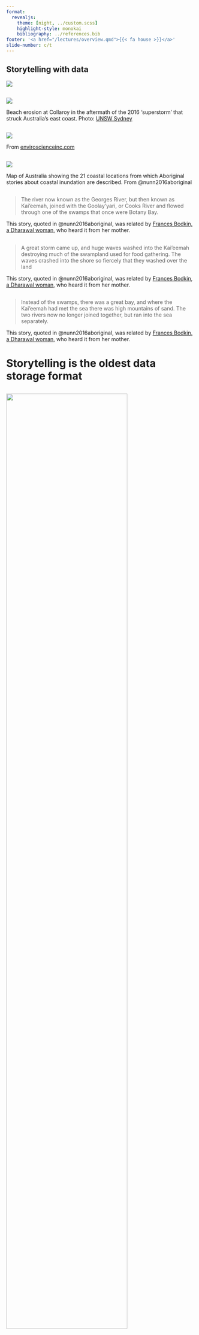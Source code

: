 ```yaml
---
format: 
  revealjs:
    theme: [night, ../custom.scss]
    highlight-style: monokai
    bibliography: ../references.bib
footer: '<a href="/lectures/overview.qmd">{{< fa house >}}</a>'
slide-number: c/t
---
```


## Storytelling with data {.title-slide}


<img src="../images/story-image.jpg"></img>


## {.center-slide}

![](../images/collaroy-beach-erosion.jpeg)

::: {.figLab}
Beach erosion at Collaroy in the aftermath of the 2016 'superstorm' that struck Australia's east coast. Photo: [UNSW Sydney](https://www.unsw.edu.au/newsroom/news/2024/07/coastal-storms-national-early-warning-system-will-help-us-better-prepare-for-beach-erosion-and-flooding)
:::

## {.center-slide}

![](../images/vibracore-sampling.jpeg)

::: {.figLab}

From [enviroscienceinc.com](https://www.enviroscienceinc.com/services/environmental-compliance-services/vibracore-sediment-sampling/)

:::

## {.center-slide}

![](../images/nunn-2015-figure1.png)

::: {.figLab}
Map of Australia showing the 21 coastal locations from which Aboriginal stories about coastal
inundation are described. From @nunn2016aboriginal
:::

## 

>The river now known as the Georges River, but then known as Kai’eemah, joined with the Goolay’yari, or Cooks River and flowed through one of the swamps that once were Botany Bay.

::: {.figLab}
This story, quoted in @nunn2016aboriginal, was related by [Frances Bodkin, a Dharawal woman](https://wonderground.press/people/dirt-aunty-fran-bodkin/), who heard it from her mother. 
:::

## 

>A great storm came up, and huge waves washed into the Kai’eemah destroying much of the swampland used for food gathering. The waves crashed into the shore so fiercely that they washed over the land

::: {.figLab}
This story, quoted in @nunn2016aboriginal, was related by [Frances Bodkin, a Dharawal woman](https://wonderground.press/people/dirt-aunty-fran-bodkin/), who heard it from her mother. 
:::

##

>Instead of the swamps, there was a great bay, and where the Kai’eemah had met the sea there was high mountains of sand. The two rivers now no longer joined together, but ran into the sea separately.

::: {.figLab}
This story, quoted in @nunn2016aboriginal, was related by [Frances Bodkin, a Dharawal woman](https://wonderground.press/people/dirt-aunty-fran-bodkin/), who heard it from her mother. 
:::

# Storytelling is the oldest data storage format

## {.center-slide}

![](../images/Audio_Compact_Disc.png){width="80%"}

::: {.figLab}
The compact disc (CD) co-developed by Philips and Sony in 1982 [Wikipedia](https://simple.wikipedia.org/wiki/Compact_disc)
:::

## 

![](../images/floppy-disk.jpg)

::: {.figLab}
8-inch, 5¼-inch, and 3½-inch floppy disks. Invented in 1971 by IBM. From [Wikipedia](https://en.wikipedia.org/wiki/Floppy_disk)
:::

## {.center-slide}

![](../images/ogham.jpg)

::: {.figLab}
Ogham Stone. 400AD-1000AD [mallonireland.com](https://mallonireland.com/blogs/news/ogham-script)
:::

## {.center-slide}

![](../images/quipo.jpg)

::: {.figLab}
Quipu in the Museo Machu Picchu, Casa Concha, Cusco. Andead South America 2600 BC – c.1600 AD [Wikipedia](https://en.wikipedia.org/wiki/Quipu)
:::

## {.center-slide}

![](../images/story-image.jpg)

<!-- Storytelling for data visualisation -->
# How storytelling can improve data visualisation

## How storytelling can improve data visualisation

1. Aesthetics 
1. Narrative
1. Emotion 



<!-- Storytelling for data visualisation -->
## {background-image="../images/section-image.jpg"}

### Aesthetics {.section-header}

## Aesthetics in storytelling

::: {layout-nrow=2}

![Romeo and Juliet (1996)](../images/romeo-and-juliet-1996.jpg){width=60%}

![Gnomeo and Juliet (2011)](../images/gnomeo-and-juliet-2011.jpg){width=60%}

![West Side Story (1961)](../images/west-side-story-1961.jpg){width=60%}

![Romeo and Juliet (1968)](../images/romeo-and-juliet-1968.jpg){width=60%}

:::


::: {.notes}

"Romeo + Juliet" (1996): Aesthetic: Modern, Urban

"West Side Story" (1961): Aesthetic: 1950s New York City, Musical

"Gnomeo & Juliet" (2011): Aesthetic: Animated, Family-Friendly

"Romeo and Juliet" (1968): Aesthetic: Historical, Authentic

:::

## Aesthetic-Usability Effect

> People perceive more aesthetic designs as much more intuitive than those considered to be less aesthetically pleasing. 

## {.center-slide}

![](../images/ugly-chart-immigration.webp)

::: {.figLab}
Ugly charts are harder to read... and harder to believe
:::


## Aesthetics in data visualisation

::: {.incremental}
1. Color
1. Font
1. Text Hierarchy
:::


## Aesthetics in data visualisation

<ol>
<li style="color: #e7ad52;">Color</li>
<li style="color: #7fa2a6;">Font</li>
<li style="color: #7fa2a6;">Text hierarchy</li>
</ol>

## {.center-slide}

![](../images/flourish-contrast.png)

::: {.figLab}
See [flourish.studio/blog/color-in-data-visualization](https://flourish.studio/blog/color-in-data-visualization/)
:::



## {.center-slide}

![](../images/flourish-map-1.png)

::: {.figLab}
See [flourish.studio/blog/color-in-data-visualization](https://flourish.studio/blog/color-in-data-visualization/)
:::

## {.center-slide}

![](../images/flourish-map-2.png)

::: {.figLab}
See [flourish.studio/blog/color-in-data-visualization](https://flourish.studio/blog/color-in-data-visualization/)
:::


## {.center-slide}

![](../images/stock-prices-english.png)

::: {.figLab}
Nikkei Stock Average (Nikkei 225). See [indexes.nikkei.co.jp](https://indexes.nikkei.co.jp/)
:::

## {.center-slide} 

![](../images/stock-prices-japanese.png)

::: {.figLab}
Nikkei Stock Average (Nikkei 225). See [indexes.nikkei.co.jp](https://indexes.nikkei.co.jp/)
:::

## Colours in R

```r
#| echo: true
#| fig-height: 6
#| fig-width: 10

library(RColorBrewer)
display.brewer.all()
```

## Online palette generators

* [coolors.co](https://coolors.co/)

* [ColorBrewer 2.0](https://colorbrewer2.org/)

* [136 Shades of Grey](https://www.color-meanings.com/shades-of-gray-color-names-html-hex-rgb-codes/)


<!-- Font -->
## Aesthetics in data visualisation

<ol>
<li style="color: #7fa2a6;">Color</li>
<li style="color: #e7ad52;">Font</li>
<li style="color: #7fa2a6;">Text hierarchy</li>
</ol>


## Font 

> Words have meaning. Type has spirit. The combination is spectacular.

::: {.figLab} 
---Paula Scher
:::

## {.center-slide}

![](../images/serif-sans-serif.png)

::: {.figLab}
See [blog.datawrapper.de/fonts-for-data-visualization/](https://blog.datawrapper.de/fonts-for-data-visualization/)
:::


## {.center-slide}

![](../images/living-among-snakes.png)

::: {.figLab}
Living among snakes in Queensland, Australia by Diana MacDonald. See [didoesdigital.com/snakes](https://didoesdigital.com/snakes/)
:::


<!-- Text hierarchy -->
## Aesthetics in data visualisation

<ol>
<li style="color: #7fa2a6;">Color</li>
<li style="color: #7fa2a6;">Font</li>
<li style="color: #e7ad52;">Text hierarchy</li>
</ol>

## {.center-slide}

![](../images/you-will-read-this-first.jpg)


## {.center-slide}

```r
#| echo: true
#| code-fold: true

library(ggplot2)
ggplot(
  data=ToothGrowth, 
  aes(x=dose, y=len, fill=supp)) + 
  geom_col(position = 'dodge') +
  labs(
    title = "The Effect of Vitamin C on Tooth Growth",
    x = "Dose",
    y = "Tooth growth"
       ) +
  scale_fill_manual("Supplement", values = c('lightblue', 'maroon'), labels = c('Orange juice', 'Vitamin C'))
```


## {.center-slide}

![](../images/cara-thompson-level-up-plots.png)

::: {.figLab}
Level Up Your Plots by Cara Thompson [see cararthompson.com/talks](https://www.cararthompson.com/talks/nhsr2023-level-up-workshop/)
:::

<!-- Narrative -->
## {background-image="../images/section-image.jpg"}

### Narrative {.section-header}

##  Narrative in storytelling

{{< video https://www.youtube.com/watch?v=oP3c1h8v2ZQ
    title="Kurt Vonnegut on the Shapes of Stories"
    start="21"
    width='100%'
    height='85%'
    aspect-ratio="21x9" >}}
    

::: {.figLab}
Kurt Vonnegut on the Shapes of Stories. From [YouTube](https://www.youtube.com/watch?v=oP3c1h8v2ZQ)
:::

##  Narrative in data visualisation

::: {.incremental}
1. Titles and annotations
1. Narrative structure
1. Interactivity
:::

<!-- Titles and annotations -->
## Narrative in data visualisation

<ol>
<li style="color: #e7ad52;">Titles and annotations</li>
<li style="color: #7fa2a6;">Narrative structure</li>
<li style="color: #7fa2a6;">Interactivity</li>
</ol>


## {.center-image}

![](../images/hospital-waits-in-england-1.png){width=80%}

::: {.figLab}
How can the next government improve hospital waits in England? by The Health Foundation. See [health.ork.uk](https://www.health.org.uk/publications/long-reads/how-can-the-next-government-improve-hospital-waits-in-england)
:::

## 

![](../images/hospital-waits-in-england-2.png){width=80%}

::: {.figLab}
How can the next government improve hospital waits in England? by The Health Foundation. See [health.ork.uk](https://www.health.org.uk/publications/long-reads/how-can-the-next-government-improve-hospital-waits-in-england)
:::


## {.center-slide}

```r
#| echo: true
plot(astsa::birth)
```


## {.center-slide}

![](../images/okboomer2_composite_poster-200-01.png){width=60%}

::: {.figLab}
Visualising the Baby Boom [by Kieran Healy](https://kieranhealy.org/blog/archives/2023/12/20/the-baby-boom-again/)
:::

## {.center-slide}

![](../images/okboomer-for-sale.png)

::: {.figLab}
[society6.com](https://society6.com/product/visualizing-the-baby-boom-time-series_print?sku=s6-13435579p4a1v3)
:::

<!-- Narrative structure -->
## Narrative in data visualisation

<ol>
<li style="color: #7fa2a6;">Titles and annotations</li>
<li style="color: #e7ad52;">Narrative structure</li>
<li style="color: #7fa2a6;">Interactivity</li>
</ol>

## Narrative structure

>We are the storytelling ape, and we are incredibly good at it. As soon as we are old enough to want to understand what is happening around us, we begin to live in a world of stories. **We think in narrative**

::: {.figLab}
---Terry Pratchett
:::

## {.center-slide}

![](../images/a-star-is-born-2018.jpeg)

::: {.figLab}
A Star is Born (2018) starring Lady Gaga
:::

## {.center-slide}

![](../images/a-star-is-born-1976.jpeg)

::: {.figLab}
A Star is Born (1976) starring Barbra Sreisand
:::

## {.center-slide}

![](../images/a-star-is-born-1954.jpeg)

::: {.figLab}
A Star is Born (1954) starring Judy Garland
:::

## {.center-slide}

![](../images/a-star-is-born-1937.jpeg)

::: {.figLab}
A Star is Born (1937) starring Janet Gaynor
:::


## Narrative structure

The simplest story structure: 

1. Setup
1. Conflict
1. Resolution

## {.center-slide}

![](../images/grattan-sugar-tax-1.png)

::: {.figLab}
Sickly sweet: It's time for a sugary drinks tax [The Grattan Institute](https://grattan.edu.au/report/sickly-sweet/)
:::


## {.center-slide}

![](../images/grattan-sugar-tax-2.png)

::: {.figLab}
Sickly sweet: It's time for a sugary drinks tax [The Grattan Institute](https://grattan.edu.au/report/sickly-sweet/)
:::

## {.center-slide}

![](../images/grattan-sugar-tax-3.png)

::: {.figLab}
Sickly sweet: It's time for a sugary drinks tax [The Grattan Institute](https://grattan.edu.au/report/sickly-sweet/)
:::

## {.center-slide}

![](../images/grattan-sugar-tax-4.png)

::: {.figLab}
Sickly sweet: It's time for a sugary drinks tax [The Grattan Institute](https://grattan.edu.au/report/sickly-sweet/)
:::


## Narrative structure

::: {.fragment .highlight-current-blue}
1. Diabetes has nearly tripled since 2000
:::

::: {.fragment .highlight-current-blue}
2. One can of soft drink can have nearly a day's worth of sugar
:::

::: {.fragment .highlight-current-blue}
3. A tiered tax encourages manufacturers to reduce the sugar in their drinks
4. Under our proposed tax, people would switch from
high-sugar drinks to low- or no-sugar drinks
:::

<!-- Interactivity -->
## Narrative in data visualisation

<ol>
<li style="color: #7fa2a6;">Titles and annotations</li>
<li style="color: #7fa2a6;">Narrative structure</li>
<li style="color: #e7ad52;">Interactivity</li>
</ol>


## {.center-slide}

![](../images/what-if.png){width=60%}

::: {.figLab}
What if? by Owen Cho. See [healthpolicy.github.io/nhs_whatif](https://healthpolicy.github.io/nhs_whatif/)
:::


<!-- Storytelling for data visualisation -->
## {background-image="../images/section-image.jpg"}

### Emotion {.section-header}


## Emotion in data visualisation

> They may forget what you said — but they will never forget **how you made them feel**.

::: {.figLab}
---Carl W. Buehner
:::


## Emotion in data visualisation

::: {.incremental}
1. Surprise
1. Delight
1. Concern
:::

<!-- Surprise -->
## Emotion in data visualisation

<ol>
<li style="color: #e7ad52;">Surprise</li>
<li style="color: #7fa2a6;">Delight</li>
<li style="color: #7fa2a6;">Concern</li>
</ol>


## {.center-slide}

![](../images/chalabi-2024.jpg)

::: {.figLab}

By [Mona Chalabi](https://monachalabi.com/) via [instagram](https://www.instagram.com/monachalabi)

:::


<!-- Delight -->
## Emotion in data visualisation

<ol>
<li style="color: #7fa2a6;">Surprise</li>
<li style="color: #d5a04c;">Delight</li>
<li style="color: #7fa2a6;">Concern</li>
</ol>


## {.center-slide}

![](../images/486-clean-cook-fuel.svg)

::: {.figLab}
Beautiful news daily from [Information is beautiful](https://informationisbeautiful.net/beautifulnews/486-clean-cook-fuel/)
:::

<!-- Concern -->
## Emotion in data visualisation

<ol>
<li style="color: #7fa2a6;">Surprise</li>
<li style="color: #7fa2a6;">Delight</li>
<li style="color: #e7ad52;">Concern</li>
</ol>

## 

![little picture: sea level trend. See [climate.esa.int/en/littlepicturescompetition](https://climate.esa.int/en/littlepicturescompetition/)](../images/global-mean-sea-level.max-2000x2000.png){width=60% align=center}



## Mini-Exercise {.smaller}

::: {.clock}

{{< fa clock >}} 15 minutes

:::

### Practive storytelling with data

:::: {.columns}

::: {.column width=34%}

<iframe style="width:100%;max-width:360px;height:360px;" src="https://stopwatch-app.com/widget/timer?theme=dark&color=yellow&hrs=0&min=15&sec=0" frameborder="0"></iframe>

:::

::: {.column width=66%}

::: {.panel-tabset}

### Goal

Use storytelling tricks to enhance the starter plot examining popular baby names over time. **Choose any names you like!** 

* Colour (try [coolors.co](https://coolors.co/))
* Title and subtitle
* Text hierarchy

### Plot

```r
#| echo: false
#| eval: true

library(babynames)
library(ggplot2)
library(dplyr)
library(ggtext)

babynames |> 
  filter(name %in% c("Olivia", "Mia", "Luna") & sex=='F') |> 
  ggplot(aes(x = year, y = n, color = name)) +
  geom_line(linewidth = 2) +
  labs(
    title = "XYZ",
    subtitle = "ABC"
  ) +
  theme(
    plot.title.position = "plot",
    plot.title = element_text(size = 8),
    plot.subtitle = element_text(size = 8)
  )

```

### Starter code 

```r
#| echo: true
#| eval: false

library(babynames)
library(ggplot2)
library(dplyr)
library(ggtext)

babynames |> 
  filter(name %in% c("Olivia", "Mia", "Luna") & sex=='F') |> 
  ggplot(aes(x = year, y = n, color = name)) +
  geom_line(linewidth = 2) +
  labs(
    title = "XYZ",
    subtitle = "ABC"
  ) +
  theme(
    plot.title.position = "plot",
    plot.title = element_text(size = 8),
    plot.subtitle = element_text(size = 8)
  )

```


:::

:::

::::


## Academic References

::: {#refs}
:::